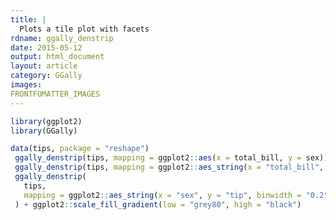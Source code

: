 ```yaml
---
title: |
  Plots a tile plot with facets
rdname: ggally_denstrip
date: 2015-05-12
output: html_document
layout: article
category: GGally
images:
FRONTFOMATTER_IMAGES
---
```


```r
library(ggplot2)
library(GGally)
```

```r

data(tips, package = "reshape")
 ggally_denstrip(tips, mapping = ggplot2::aes(x = total_bill, y = sex))
 ggally_denstrip(tips, mapping = ggplot2::aes_string(x = "total_bill", y = "sex"))
 ggally_denstrip(
   tips,
   mapping = ggplot2::aes_string(x = "sex", y = "tip", binwidth = "0.2")
 ) + ggplot2::scale_fill_gradient(low = "grey80", high = "black")



```